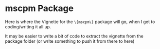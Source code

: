 
# mscpm Package {#chap-mscpm}

Here is where the Vignette for the `\{mscpm\}` package will go, when I get to coding/writing it all up.

It may be easier to write a bit of code to extract the vignette from the package folder (or write something to push it from there to here)